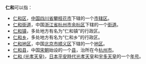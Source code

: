 '''仁和'''可以指：
* [[仁和区|仁和区]]，[[中国|中国]][[四川省|四川省]][[攀枝花市|攀枝花市]]下辖的一个[[市辖区|市辖区]]。
* [[仁和街道|仁和街道]]，中国[[浙江省|浙江省]][[杭州市|杭州市]][[余杭区|余杭区]]下辖的一个[[街道_(行政区划)|街道]]。
* [[仁和镇|仁和镇]]，多处地方有名为“仁和镇”的行政区。
* [[仁和乡|仁和乡]]，多处地方有名为“仁和乡”的行政区。
* [[仁和地区|仁和地区]]，中国[[北京市|北京市]][[顺义区|顺义区]]下辖的一个[[地区办事处|地区]]。
* [[仁和县|仁和县]]，中国[[宋朝|宋朝]]始设的一个[[县|县]]，治所在今[[杭州市|杭州市]]。
* [[仁和_(光孝天皇)|仁和 (光孝天皇)]]，[[日本|日本]][[平安時代|平安時代]][[光孝天皇|光孝天皇]]和[[宇多天皇|宇多天皇]]的一个[[年号|年号]]。
{{disambig|cat=二字亞洲相關消歧義}}